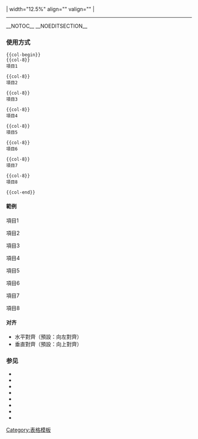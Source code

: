 <p></p>
| width="12.5%" align="{{{align|left}}}" valign="{{{valign|top}}}" |<noinclude>
----
__NOTOC__
__NOEDITSECTION__
===使用方式===
<pre>
{{col-begin}}
{{col-8}}
項目1

{{col-8}}
項目2

{{col-8}}
項目3

{{col-8}}
項目4

{{col-8}}
項目5

{{col-8}}
項目6

{{col-8}}
項目7

{{col-8}}
項目8

{{col-end}}
</pre>

====範例====
{{col-begin}}
{{col-8}}
項目1

{{col-8}}
項目2

{{col-8}}
項目3

{{col-8}}
項目4

{{col-8}}
項目5

{{col-8}}
項目6

{{col-8}}
項目7

{{col-8}}
項目8
{{col-end}}

====对齐====
* 水平對齊（預設：向左對齊）
* 垂直對齊（預設：向上對齊）

===参见===
* {{tl|Col-begin}}
* {{tl|Col-break}}
* {{tl|Col-2}}
* {{tl|Col-3}}
* {{tl|Col-4}}
* {{tl|Col-5}}
* {{tl|Col-6}}
* {{tl|Col-end}}

[[Category:表格模板]]
</noinclude>